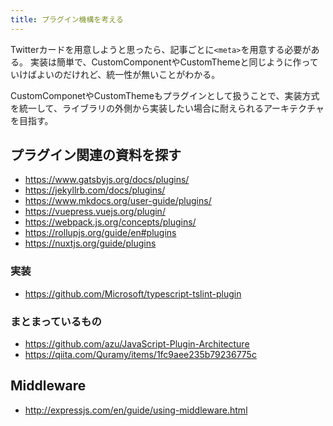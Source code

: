 ```yaml
---
title: プラグイン機構を考える
---
```


Twitterカードを用意しようと思ったら、記事ごとに`<meta>`を用意する必要がある。
実装は簡単で、CustomComponentやCustomThemeと同じように作っていけばよいのだけれど、統一性が無いことがわかる。

CustomComponetやCustomThemeもプラグインとして扱うことで、実装方式を統一して、ライブラリの外側から実装したい場合に耐えられるアーキテクチャを目指す。

## プラグイン関連の資料を探す

* https://www.gatsbyjs.org/docs/plugins/
* https://jekyllrb.com/docs/plugins/
* https://www.mkdocs.org/user-guide/plugins/
* https://vuepress.vuejs.org/plugin/
* https://webpack.js.org/concepts/plugins/
* https://rollupjs.org/guide/en#plugins
* https://nuxtjs.org/guide/plugins

### 実装

* https://github.com/Microsoft/typescript-tslint-plugin

### まとまっているもの

* https://github.com/azu/JavaScript-Plugin-Architecture
* https://qiita.com/Quramy/items/1fc9aee235b79236775c

## Middleware

* http://expressjs.com/en/guide/using-middleware.html



